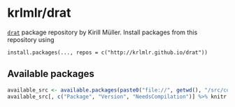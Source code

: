 # krlmlr/drat

[`drat`](https://github.com/eddelbuettel/drat) package repository by Kirill Müller.  Install packages from this repository using

```
install.packages(..., repos = c("http://krlmlr.github.io/drat"))
``` 

## Available packages

```r
available_src <- available.packages(paste0("file://", getwd(), "/src/contrib"))
available_src[, c("Package", "Version", "NeedsCompilation")] %>% knitr::kable
```
